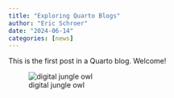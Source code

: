 ```yaml
---
title: "Exploring Quarto Blogs"
author: "Eric Schroer"
date: "2024-06-14"
categories: [news] 
---
```


This is the first post in a Quarto blog. Welcome!

![digital jungle owl](digital_jungle_knowing_owl.jpg)
